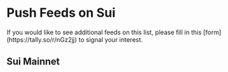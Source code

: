 

# Push Feeds on Sui

<Callout type="info" emoji="ℹ️">
  If you would like to see additional feeds on this list, please fill in this
  [form](https://tally.so/r/nGz2jj) to signal your interest.
</Callout>

## Sui Mainnet

<SponsoredFeedsTable feeds={suiMainnet} networkName="Sui mainnet" />
